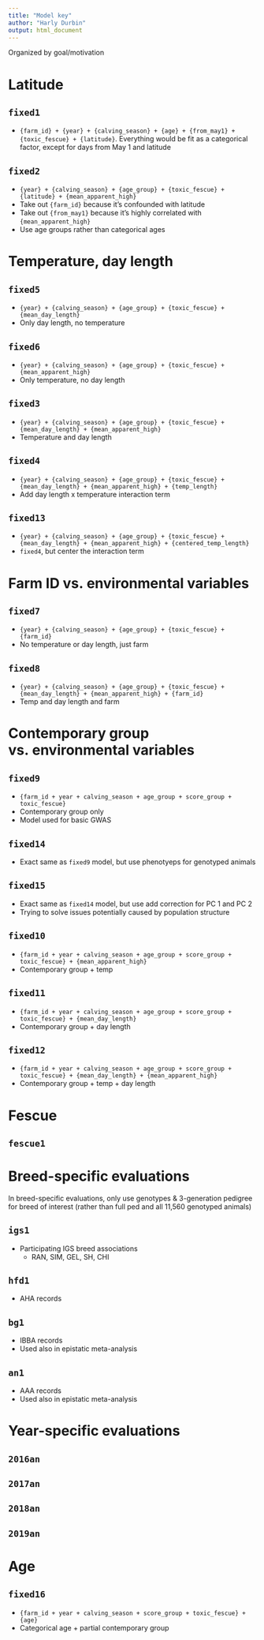 ```yaml
---
title: "Model key"
author: "Harly Durbin"
output: html_document
---
```


Organized by goal/motivation

# Latitude

## `fixed1`

* `{farm_id} + {year} + {calving_season} + {age} + {from_may1} + {toxic_fescue} + {latitude}`. Everything would be fit as a categorical factor, except for days from May 1 and latitude

## `fixed2`

* `{year} + {calving_season} + {age_group} + {toxic_fescue} + {latitude} + {mean_apparent_high}`
* Take out `{farm_id}` because it's confounded with latitude
* Take out `{from_may1}` because it's highly correlated with `{mean_apparent_high}`
* Use age groups rather than categorical ages

# Temperature, day length

## `fixed5`

* `{year} + {calving_season} + {age_group} + {toxic_fescue} + {mean_day_length}`
* Only day length, no temperature

## `fixed6`

* `{year} + {calving_season} + {age_group} + {toxic_fescue} + {mean_apparent_high}`
* Only temperature, no day length

## `fixed3`

* `{year} + {calving_season} + {age_group} + {toxic_fescue} + {mean_day_length} + {mean_apparent_high}`
* Temperature and day length

## `fixed4`

* `{year} + {calving_season} + {age_group} + {toxic_fescue} + {mean_day_length} + {mean_apparent_high} + {temp_length}`
* Add day length x temperature interaction term

## `fixed13`

* `{year} + {calving_season} + {age_group} + {toxic_fescue} + {mean_day_length} + {mean_apparent_high} + {centered_temp_length}`
* `fixed4`, but center the interaction term


# Farm ID vs. environmental variables

## `fixed7`

* `{year} + {calving_season} + {age_group} + {toxic_fescue} + {farm_id}`
* No temperature or day length, just farm

## `fixed8`

* `{year} + {calving_season} + {age_group} + {toxic_fescue} + {mean_day_length} + {mean_apparent_high} + {farm_id}`
* Temp and day length and farm
    
# Contemporary group vs. environmental variables

## `fixed9`

* `{farm_id + year + calving_season + age_group + score_group + toxic_fescue}`
* Contemporary group only
* Model used for basic GWAS

## `fixed14`

* Exact same as `fixed9` model, but use phenotyeps for genotyped animals

## `fixed15`

* Exact same as `fixed14` model, but use add correction for PC 1 and PC 2
* Trying to solve issues potentially caused by population structure

## `fixed10`

* `{farm_id + year + calving_season + age_group + score_group + toxic_fescue} + {mean_apparent_high}`
* Contemporary group + temp

## `fixed11`

* `{farm_id + year + calving_season + age_group + score_group + toxic_fescue} + {mean_day_length}`
* Contemporary group + day length

## `fixed12`

* `{farm_id + year + calving_season + age_group + score_group + toxic_fescue} + {mean_day_length} + {mean_apparent_high}`
* Contemporary group + temp + day length

# Fescue

## `fescue1`

# Breed-specific evaluations

In breed-specific evaluations, only use genotypes & 3-generation pedigree for breed of interest (rather than full ped and all 11,560 genotyped animals)

## `igs1`

* Participating IGS breed associations
    + RAN, SIM, GEL, SH, CHI

## `hfd1`

* AHA records

## `bg1`

* IBBA records
* Used also in epistatic meta-analysis

## `an1`

* AAA records
* Used also in epistatic meta-analysis

# Year-specific evaluations

## `2016an`

## `2017an`

## `2018an`

## `2019an`

# Age

## `fixed16`

* `{farm_id + year + calving_season + score_group + toxic_fescue} + {age}`
* Categorical age + partial contemporary group
